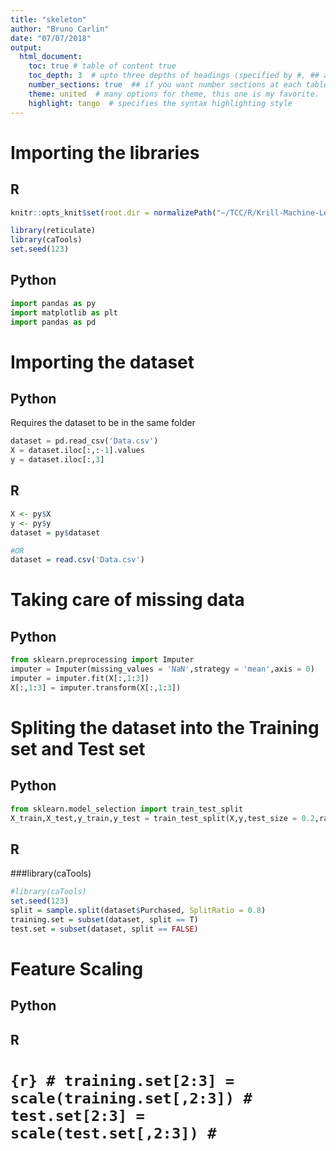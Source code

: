 ```yaml
---
title: "skeleton"
author: "Bruno Carlin"
date: "07/07/2018"
output:
  html_document:
    toc: true # table of content true
    toc_depth: 3  # upto three depths of headings (specified by #, ## and ###)
    number_sections: true  ## if you want number sections at each table header
    theme: united  # many options for theme, this one is my favorite.
    highlight: tango  # specifies the syntax highlighting style
---
```


# Importing the libraries

## R

```r
knitr::opts_knit$set(root.dir = normalizePath("~/TCC/R/Krill-Machine-Learning/Machine Learning A-Z Template Folder/Part 1 - Data Preprocessing/Data_Preprocessing"))
```

```r
library(reticulate)
library(caTools)
set.seed(123)
```


## Python
```python

import pandas as py
import matplotlib as plt
import pandas as pd

``` 

# Importing the dataset

## Python

Requires the dataset to be in the same folder
```python
dataset = pd.read_csv('Data.csv')
X = dataset.iloc[:,:-1].values
y = dataset.iloc[:,3]
```

## R
```r
X <- py$X
y <- py$y
dataset = py$dataset

#OR
dataset = read.csv('Data.csv')
```



# Taking care of missing data

## Python
```python
from sklearn.preprocessing import Imputer
imputer = Imputer(missing_values = 'NaN',strategy = 'mean',axis = 0)
imputer = imputer.fit(X[:,1:3])
X[:,1:3] = imputer.transform(X[:,1:3])
```


# Spliting the dataset into the Training set and Test set

## Python

```python
from sklearn.model_selection import train_test_split
X_train,X_test,y_train,y_test = train_test_split(X,y,test_size = 0.2,random_state = 0)
```

## R

###library(caTools)

```r
#library(caTools)
set.seed(123)
split = sample.split(dataset$Purchased, SplitRatio = 0.8)
training.set = subset(dataset, split == T)
test.set = subset(dataset, split == FALSE)
```




# Feature Scaling

## Python

<!-- ```{python} -->
<!-- from sklearn.preprocessing import StandardScaler -->
<!-- sc_X = StandardScaler() -->
<!-- X_train = sc_X.fit_transform(X_train) -->
<!-- X_test = sc_X.transform(X_test) -->
<!-- ``` -->

## R

# ```{r}
# training.set[2:3] = scale(training.set[,2:3])
# test.set[2:3] = scale(test.set[,2:3])
# ```
